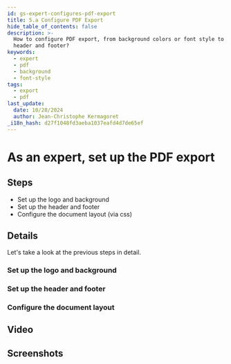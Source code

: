 ```yaml
---
id: gs-expert-configures-pdf-export
title: 5.a Configure PDF Export
hide_table_of_contents: false
description: >-
  How to configure PDF export, from background colors or font style to logo,
  header and footer?
keywords:
  - expert
  - pdf
  - background
  - font-style
tags:
  - export
  - pdf
last_update:
  date: 10/28/2024
  author: Jean-Christophe Kermagoret
_i18n_hash: d27f1048fd3aeba1037eafd4d7de65ef
---
```

# As an expert, set up the PDF export

## Steps

* Set up the logo and background
* Set up the header and footer
* Configure the document layout (via css)

## Details

Let's take a look at the previous steps in detail.

### Set up the logo and background


### Set up the header and footer


### Configure the document layout


## Video


## Screenshots
